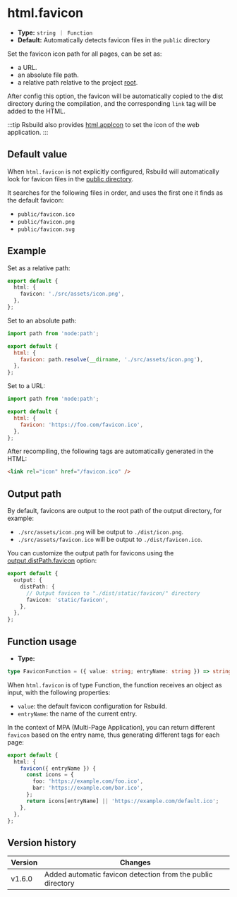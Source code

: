 # html.favicon

- **Type:** `string ｜ Function`
- **Default:** Automatically detects favicon files in the `public` directory

Set the favicon icon path for all pages, can be set as:

- a URL.
- an absolute file path.
- a relative path relative to the project [root](/config/root).

After config this option, the favicon will be automatically copied to the dist directory during the compilation, and the corresponding `link` tag will be added to the HTML.

:::tip
Rsbuild also provides [html.appIcon](/config/html/app-icon) to set the icon of the web application.
:::

## Default value

When `html.favicon` is not explicitly configured, Rsbuild will automatically look for favicon files in the [public directory](/config/server/public-dir).

It searches for the following files in order, and uses the first one it finds as the default favicon:

- `public/favicon.ico`
- `public/favicon.png`
- `public/favicon.svg`

## Example

Set as a relative path:

```ts title="rsbuild.config.ts"
export default {
  html: {
    favicon: './src/assets/icon.png',
  },
};
```

Set to an absolute path:

```js
import path from 'node:path';

export default {
  html: {
    favicon: path.resolve(__dirname, './src/assets/icon.png'),
  },
};
```

Set to a URL:

```js
import path from 'node:path';

export default {
  html: {
    favicon: 'https://foo.com/favicon.ico',
  },
};
```

After recompiling, the following tags are automatically generated in the HTML:

```html
<link rel="icon" href="/favicon.ico" />
```

## Output path

By default, favicons are output to the root path of the output directory, for example:

- `./src/assets/icon.png` will be output to `./dist/icon.png`.
- `./src/assets/favicon.ico` will be output to `./dist/favicon.ico`.

You can customize the output path for favicons using the [output.distPath.favicon](/config/output/dist-path) option:

```ts title="rsbuild.config.ts"
export default {
  output: {
    distPath: {
      // Output favicon to "./dist/static/favicon/" directory
      favicon: 'static/favicon',
    },
  },
};
```

## Function usage

- **Type:**

```ts
type FaviconFunction = ({ value: string; entryName: string }) => string | void;
```

When `html.favicon` is of type Function, the function receives an object as input, with the following properties:

- `value`: the default favicon configuration for Rsbuild.
- `entryName`: the name of the current entry.

In the context of MPA (Multi-Page Application), you can return different `favicon` based on the entry name, thus generating different tags for each page:

```ts title="rsbuild.config.ts"
export default {
  html: {
    favicon({ entryName }) {
      const icons = {
        foo: 'https://example.com/foo.ico',
        bar: 'https://example.com/bar.ico',
      };
      return icons[entryName] || 'https://example.com/default.ico';
    },
  },
};
```

## Version history

| Version | Changes                                                     |
| ------- | ----------------------------------------------------------- |
| v1.6.0  | Added automatic favicon detection from the public directory |

